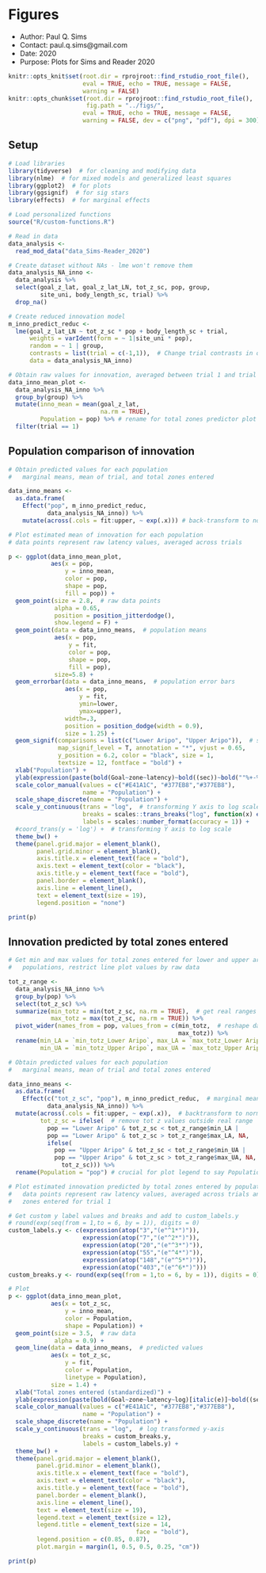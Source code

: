 # Figures
- Author: Paul Q. Sims
- Contact: paul.q.sims@gmail.com
- Date: 2020
- Purpose: Plots for Sims and Reader 2020

```r
knitr::opts_knit$set(root.dir = rprojroot::find_rstudio_root_file(),
                     eval = TRUE, echo = TRUE, message = FALSE,
                     warning = FALSE)
knitr::opts_chunk$set(root.dir = rprojroot::find_rstudio_root_file(),
                      fig.path = "../figs/",
                     eval = TRUE, echo = TRUE, message = FALSE,
                     warning = FALSE, dev = c("png", "pdf"), dpi = 300)
```

## Setup

```r
# Load libraries
library(tidyverse)  # for cleaning and modifying data
library(nlme)  # for mixed models and generalized least squares
library(ggplot2)  # for plots
library(ggsignif)  # for sig stars
library(effects)  # for marginal effects

# Load personalized functions
source("R/custom-functions.R")

# Read in data
data_analysis <-
  read_mod_data("data_Sims-Reader_2020")

# Create dataset without NAs - lme won't remove them
data_analysis_NA_inno <-
  data_analysis %>%
  select(goal_z_lat, goal_z_lat_LN, tot_z_sc, pop, group,
         site_uni, body_length_sc, trial) %>%
  drop_na() 

# Create reduced innovation model 
m_inno_predict_reduc <- 
  lme(goal_z_lat_LN ~ tot_z_sc * pop + body_length_sc + trial,
      weights = varIdent(form = ~ 1|site_uni * pop),
      random = ~ 1 | group,
      contrasts = list(trial = c(-1,1)),  # Change trial contrasts in order to get marginal effects for average trial 
      data = data_analysis_NA_inno)

# Obtain raw values for innovation, averaged between trial 1 and trial 2
data_inno_mean_plot <-
  data_analysis_NA_inno %>%
  group_by(group) %>%
  mutate(inno_mean = mean(goal_z_lat,
                          na.rm = TRUE),
         Population = pop) %>% # rename for total zones predictor plot for plot legend
  filter(trial == 1) 
```

## Population comparison of innovation

```r
# Obtain predicted values for each population
#   marginal means, mean of trial, and total zones entered

data_inno_means <- 
  as.data.frame(
    Effect("pop", m_inno_predict_reduc,
           data_analysis_NA_inno)) %>%
    mutate(across(.cols = fit:upper, ~ exp(.x))) # back-transform to normal

# Plot estimated mean of innovation for each population
# data points represent raw latency values, averaged across trials

p <- ggplot(data_inno_mean_plot,  
            aes(x = pop,
                y = inno_mean,
                color = pop,
                shape = pop,
                fill = pop)) + 
  geom_point(size = 2.8,  # raw data points
             alpha = 0.65,
             position = position_jitterdodge(),
             show.legend = F) +
  geom_point(data = data_inno_means,  # population means
             aes(x = pop,
                 y = fit,
                 color = pop,
                 shape = pop,
                 fill = pop),
             size=5.8) +
  geom_errorbar(data = data_inno_means,  # population error bars
                aes(x = pop,
                    y = fit,
                    ymin=lower,
                    ymax=upper),
                width=.3,                    
                position = position_dodge(width = 0.9),
                size = 1.25) +
  geom_signif(comparisons = list(c("Lower Aripo", "Upper Aripo")),  # significance brackets 
              map_signif_level = T, annotation = "*", vjust = 0.65, 
              y_position = 6.2, color = "black", size = 1,
              textsize = 12, fontface = "bold") +
  xlab("Population") +
  ylab(expression(paste(bold(Goal~zone~latency)~bold((sec))~bold(""%+-%"")*bold("95"*"%"~C.I.)))) +
  scale_color_manual(values = c("#E41A1C", "#377EB8","#377EB8"),
                     name = "Population") +
  scale_shape_discrete(name = "Population") + 
  scale_y_continuous(trans = "log",  # transforming Y axis to log scale
                     breaks = scales::trans_breaks("log", function(x) exp(x)), 
                     labels = scales::number_format(accuracy = 1)) +
  #coord_trans(y = 'log') +  # transforming Y axis to log scale
  theme_bw() +
  theme(panel.grid.major = element_blank(),
        panel.grid.minor = element_blank(), 
        axis.title.x = element_text(face = "bold"),
        axis.text = element_text(color = "black"),
        axis.title.y = element_text(face = "bold"),
        panel.border = element_blank(),
        axis.line = element_line(),
        text = element_text(size = 19),
        legend.position = "none") 

print(p)
```

## Innovation predicted by total zones entered

```r
# Get min and max values for total zones entered for lower and upper aripo 
#   populations, restrict line plot values by raw data

tot_z_range <-  
  data_analysis_NA_inno %>%
  group_by(pop) %>%
  select(tot_z_sc) %>%
  summarize(min_totz = min(tot_z_sc, na.rm = TRUE),  # get real ranges of tot z
            max_totz = max(tot_z_sc, na.rm = TRUE)) %>%
  pivot_wider(names_from = pop, values_from = c(min_totz,  # reshape data to wide
                                                max_totz)) %>%
  rename(min_LA = `min_totz_Lower Aripo`, max_LA = `max_totz_Lower Aripo`,
         min_UA = `min_totz_Upper Aripo`, max_UA = `max_totz_Upper Aripo`)

# Obtain predicted values for each population
#   marginal means, mean of trial and total zones entered

data_inno_means <- 
  as.data.frame(
    Effect(c("tot_z_sc", "pop"), m_inno_predict_reduc,  # marginal means
           data_analysis_NA_inno)) %>%
  mutate(across(.cols = fit:upper, ~ exp(.x)),  # backtransform to normal
         tot_z_sc = ifelse(  # remove tot z values outside real range
           pop == "Lower Aripo" & tot_z_sc < tot_z_range$min_LA |
           pop == "Lower Aripo" & tot_z_sc > tot_z_range$max_LA, NA,
           ifelse(
             pop == "Upper Aripo" & tot_z_sc < tot_z_range$min_UA |
             pop == "Upper Aripo" & tot_z_sc > tot_z_range$max_UA, NA,
               tot_z_sc))) %>%
  rename(Population = "pop") # crucial for plot legend to say Population

# Plot estimated innovation predicted by total zones entered by population
#   data points represent raw latency values, averaged across trials and total
#   zones entered for trial 1

# Get custom y label values and breaks and add to custom_labels.y
# round(exp(seq(from = 1,to = 6, by = 1)), digits = 0)
custom_labels.y <- c(expression(atop("3","(e"^1*")")),
                     expression(atop("7","(e"^2*")")),
                     expression(atop("20","(e"^3*")")),
                     expression(atop("55","(e"^4*")")),
                     expression(atop("148","(e"^5*")")),
                     expression(atop("403","(e"^6*")")))
custom_breaks.y <- round(exp(seq(from = 1,to = 6, by = 1)), digits = 0)

# Plot 
p <- ggplot(data_inno_mean_plot,
            aes(x = tot_z_sc,
                y = inno_mean,
                color = Population,
                shape = Population)) + 
  geom_point(size = 3.5,  # raw data
             alpha = 0.9) +
  geom_line(data = data_inno_means,  # predicted values
            aes(x = tot_z_sc,
                y = fit,
                color = Population,
                linetype = Population),
            size = 1.4) +
  xlab("Total zones entered (standardized)") +
  ylab(expression(paste(bold(Goal~zone~latency~log)[italic(e)]~bold((sec))))) +
  scale_color_manual(values = c("#E41A1C", "#377EB8","#377EB8"),
                     name = "Population") +
  scale_shape_discrete(name = "Population") + 
  scale_y_continuous(trans = "log",  # log transformed y-axis
                     breaks = custom_breaks.y, 
                     labels = custom_labels.y) + 
  theme_bw() +
  theme(panel.grid.major = element_blank(),
        panel.grid.minor = element_blank(), 
        axis.title.x = element_text(face = "bold"),
        axis.text = element_text(color = "black"),
        axis.title.y = element_text(face = "bold"),
        panel.border = element_blank(),
        axis.line = element_line(),
        text = element_text(size = 19),
        legend.text = element_text(size = 12),
        legend.title = element_text(size = 14,
                                    face = "bold"),
        legend.position = c(0.85, 0.87),
        plot.margin = margin(1, 0.5, 0.5, 0.25, "cm")) 

print(p)
```

